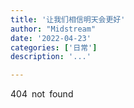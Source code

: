 ```yaml
---
title: '让我们相信明天会更好'
author: "Midstream"
date: '2022-04-23'
categories: ['日常']
description: '...'

---
```


404 not found